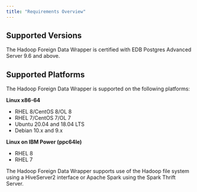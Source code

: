 ```yaml
---
title: "Requirements Overview"
---
```


## Supported Versions

The Hadoop Foreign Data Wrapper is certified with EDB Postgres Advanced Server 9.6 and above.

## Supported Platforms

The Hadoop Foreign Data Wrapper is supported on the following platforms:

**Linux x86-64**

 -   RHEL 8/CentOS 8/OL 8
 -   RHEL 7/CentOS 7/OL 7
 -   Ubuntu 20.04 and 18.04 LTS
 -   Debian 10.x and 9.x

**Linux on IBM Power (ppc64le)**
   -   RHEL 8
   -   RHEL 7
 

The Hadoop Foreign Data Wrapper supports use of the Hadoop file system using a HiveServer2 interface or Apache Spark using the Spark Thrift Server.
